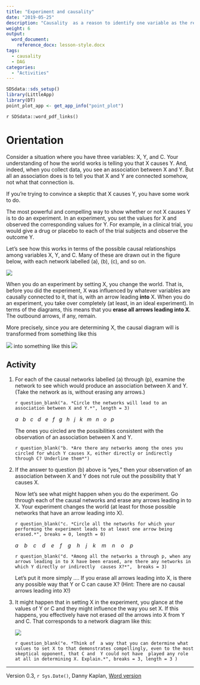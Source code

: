 ```yaml
---
title: "Experiment and causality"
date: "2019-05-25"
description: "Causality  as a reason to identify one variable as the response and another as the explanatory."
weight: 6
output:
  word_document:
    reference_docx: lesson-style.docx
tags: 
  - causality
  - DAG
categories: 
  - "Activities"
---
```




```r
SDSdata::sds_setup()
library(LittleApp)
library(DT)
point_plot_app <- get_app_info("point_plot") 
```

`r SDSdata::word_pdf_links()`

# Orientation

Consider a situation where you have three variables: X, Y, and C. Your understanding of how the world works is telling you that X causes Y. And, indeed, when you collect data, you see an association between X and Y. But all an association does is to tell you that X and Y are connected somehow, not what that connection is.

If you’re trying to convince a skeptic that X causes Y, you have some work to do.

The most powerful and compelling way to show whether or not X causes Y is to do an experiment. In an experiment, you set the values for X and observed the corresponding values for Y. For example, in a clinical trial, you would give a drug or placebo to each of the trial subjects and observe the outcome Y.

Let’s see how this works in terms of the possible causal relationships among variables X, Y, and C. Many of these are drawn out in the figure below, with each network labelled (a), (b), (c), and so on.

![](/images/many-dags.png)

When you do an experiment by setting X, you change the world. That is, before you did the experiment, X was influenced by whatever variables are causally connected to it, that is, with an arrow leading **into** X. When you do an experiment, you take over completely (at least, in an ideal experiment). In terms of the diagrams, this means that you **erase all arrows leading into X**. The outbound arrows, if any, remain.

More precisely, since *you* are determining X, the causal diagram will is transformed from something like this

![](/images/experiment0.png) into something like this ![](/images/experiment1.png)



## Activity

1. For each of the causal networks labelled (a) through (p), examine the network to see which would produce an association between X and Y. (Take the network as is, without erasing any arrows.)

    `r question_blank("a. *Circle the networks will lead to an association between X and Y.*", length = 3)`
    
    *a   b   c   d   e   f   g   h   j   k   m   n   o   p*

    The ones you circled are the possibilities consistent with the observation of an association between X and Y.

    `r question_blank("b. *Are there any networks among the ones you circled for which Y causes X, either directly or indirectly  through C? Underline them*")`
    
2. If the  answer to question (b)  above is "yes," then your observation of an association between X and Y does not rule out the  possibility that Y causes X.

    Now let's see what might happen when you do the experiment. Go through each  of the causal networks and erase any arrows leading in to X. Your experiment changes the world (at least for those possible networks that have an arrow leading into X).
    
    `r question_blank("c. *Circle all the networks for which your performing the experiment leads to at least one arrow being erased.*", breaks = 0, length = 0)`
     
    *a    b    c    d    e    f    g    h    j    k    m    n    o    p*
         
    `r question_blank("d. *Among all the networks a through p, when any arrows leading in to X have been erased, are there any networks in which Y directly or indirectly  causes X?*",  breaks = 3)`
    
    Let's put it more simply .... If you erase  all  arrows leading into X,  is there any possible way that Y or C can cause X? (Hint: There are no causal arrows leading into X!)

3. It might happen that in setting X in  the experiment, you glance at the values of Y or C and they might influence the way you set X. If this happens, you effectively have not  erased *all* the arrows into X from Y and C. That corresponds to a network diagram like this:

    ![](/images/experiment2.png)

    `r question_blank("e. *Think of  a way that you can determine what values to set X to that demonstrates compellingly, even to the most skeptical opponent, that C and  Y could not have  played any role at all in determining X. Explain.*", breaks = 3, length = 3 )`
    
    
----------------------

Version 0.3, `r Sys.Date()`, Danny Kaplan, [Word version](`r paste0("/word-versions/",tools::file_path_sans_ext(knitr::current_input()), ".docx")`) 